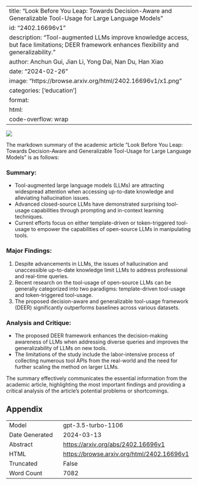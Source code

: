 
---
title: "Look Before You Leap: Towards Decision-Aware and Generalizable Tool-Usage for Large Language Models"
id: "2402.16696v1"
description: "Tool-augmented LLMs improve knowledge access, but face limitations; DEER framework enhances flexibility and generalizability."
author: Anchun Gui, Jian Li, Yong Dai, Nan Du, Han Xiao
date: "2024-02-26"
image: "https://browse.arxiv.org/html/2402.16696v1/x1.png"
categories: ['education']
format:
  html:
    code-overflow: wrap
---

![](https://browse.arxiv.org/html/2402.16696v1/x1.png)

The markdown summary of the academic article "Look Before You Leap: Towards Decision-Aware and Generalizable Tool-Usage for Large Language Models" is as follows:

### Summary:
- Tool-augmented large language models (LLMs) are attracting widespread attention when accessing up-to-date knowledge and alleviating hallucination issues.
- Advanced closed-source LLMs have demonstrated surprising tool-usage capabilities through prompting and in-context learning techniques.
- Current efforts focus on either template-driven or token-triggered tool-usage to empower the capabilities of open-source LLMs in manipulating tools.

### Major Findings:
1. Despite advancements in LLMs, the issues of hallucination and unaccessible up-to-date knowledge limit LLMs to address professional and real-time queries.
2. Recent research on the tool-usage of open-source LLMs can be generally categorized into two paradigms: template-driven tool-usage and token-triggered tool-usage.
3. The proposed decision-aware and generalizable tool-usage framework (DEER) significantly outperforms baselines across various datasets.

### Analysis and Critique:
- The proposed DEER framework enhances the decision-making awareness of LLMs when addressing diverse queries and improves the generalizability of LLMs on new tools.
- The limitations of the study include the labor-intensive process of collecting numerous tool APIs from the real-world and the need for further scaling the method on larger LLMs.

The summary effectively communicates the essential information from the academic article, highlighting the most important findings and providing a critical analysis of the article's potential problems or shortcomings.

## Appendix

|          |          |
|----------|----------|
| Model     | gpt-3.5-turbo-1106       |
| Date Generated     | 2024-03-13       |
| Abstract | [https://arxiv.org/abs/2402.16696v1](https://arxiv.org/abs/2402.16696v1)        |
| HTML     | [https://browse.arxiv.org/html/2402.16696v1](https://browse.arxiv.org/html/2402.16696v1)       |
| Truncated       | False       |
| Word Count       | 7082       |